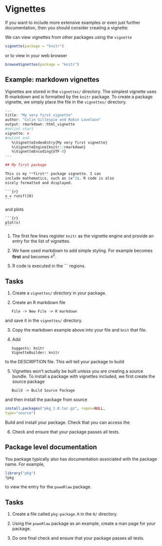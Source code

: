 # Vignettes

If you want to include more extensive examples or even just further documentation, then you should consider creating a vignette:

\begin{quote}
  a \textbf{vignette} is a small illustration placed at the beginning or end of a book or chapter.
  
  \em \url{http://dictionary.reference.com/browse/vignette}
\end{quote}

We can view vignettes from other packages using the `vignette` \newline{function}

```r
vignette(package = "knitr")
```

or to view in your web browser

```r
browseVignettes(package = "knitr")
```

## Example: markdown vignettes

Vignettes are stored in the `vignettes/` directory. The simplest vignette uses R-markdown and is formatted by the `knitr` package. To create a package vignette, we simply place the file in the `vignettes/` directory. 

\marginnote{The output style is \texttt{html\_vignette}. This is more lightweight (in terms of file size) than the standard \texttt{html\_document}}

\indent{For example, suppose we have a file \texttt{intro.Rmd} that contains the following text:}

\marginnote{The UTF-8 line specifies the file encod-
ing.}

```r
---
title: "My very first vignette"
author: "Colin Gillespie and Robin Lovelace"
output: rmarkdown::html_vignette
#nolint start
vignette: >
#nolint end
   %\VignetteIndexEntry{My very first vignette}
   %\VignetteEngine{knitr::rmarkdown}
   %\VignetteEncoding{UTF-8}
---

## My first package

This is my **first** package vignette. I can
include mathematics, such as $x^2$. R code is also
nicely formatted and displayed.
```

```` ```{r} ````    
`x = runif(10)`    
```` ``` ````     

and plots

```` ```{r} ````    
`plot(x)`    
```` ``` ````    

1. The first few lines register `knitr` as the vignette engine and provide an entry for the list of vignettes.

2. We have used markdown to add simple styling\sidenote{See \url{http://goo.gl/y9FO5} and the RStudio markdown reference sheet for further commands.}. For example \texttt{**first**} becomes **first** and \texttt{\$x\textasciicircum 2\$} becomes $x^2$.

3. R code is executed in the ``` regions.

## Tasks

1. Create a `vignettes/` directory in your package.

2. Create an R markdown file

```
   File -> New File -> R markdown
```

and save it in the `vignettes/` directory.

3. Copy the markdown example above into your file and `knit` that file.

4. Add

```
   Suggests: knitr
   VignetteBuilder: knitr
```

to the DESCRIPTION file\sidenote{Notice the \texttt{knitr} is only a \textbf{suggested} package, since it’s not essential.}. This will tell your package to build \newline{vignettes using \texttt{knitr}.}

5. Vignettes won’t actually be built unless you are creating a source bundle\sidenote{If you submit your package to CRAN, then the vignettes will be built ready for distribution.}. To install a package with vignettes included, we first create the source package

```
   Build -> Build Source Package
```

and then install the package from source

```r
install.packages("pkg_1.0.tar.gz", repos=NULL,
type="source")
```

Build and install your package. Check that you can access the \newline{vignette.}

6. Check and ensure that your package passes all tests\sidenote{CTRL + E.}.

## Package level documentation

You package typically also has documentation associated with the package name. For example,

```r
library("pkg")
?pkg
```

\noindent{should bring up an overview of your package. Again we use \texttt{roxygen2} to generate the man page. Go to}

\begin{center}
  \url{http://goo.gl/W2tJrF}
\end{center}
to view the entry for the `poweRlaw` package.

## Tasks

1. Create a file called `pkg-package.R` in the `R/` directory.

2. Using the `poweRlaw` package as an example, create a man page for your package\sidenote{What do you think the \texttt{@aliases} tag does?}.

3. Do one final check and ensure that your package passes all tests.
